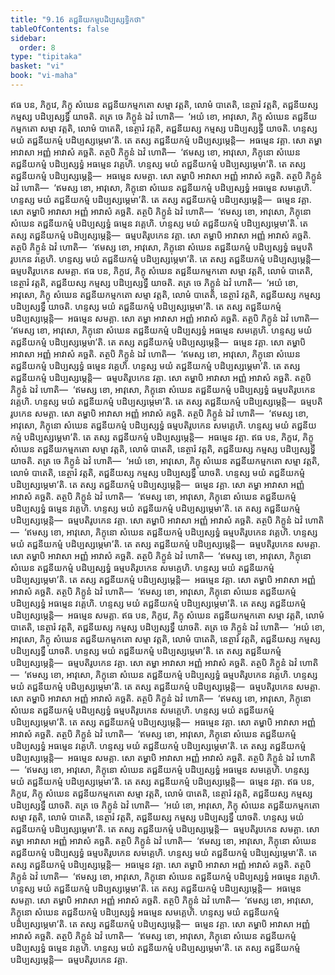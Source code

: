 ```yaml
---
title: "9.16 តជ្ជនីយកម្មបដិប្បស្សទ្ធិកថា"
tableOfContents: false
sidebar:
  order: 8
type: "tipitaka"
basket: "vi"
book: "vi-maha"
---
```



<DynamicBreadcrumb />

<Division number="418" book="vi-maha">

<Paragraph number="1858" book="vi-maha">
ឥធ បន, ភិក្ខវេ, ភិក្ខុ សំឃេន តជ្ជនីយកម្មកតោ សម្មា វត្តតិ, លោមំ បាតេតិ, នេត្ថារំ វត្តតិ, តជ្ជនីយស្ស កម្មស្ស បដិប្បស្សទ្ធឹ យាចតិ. តត្រ ចេ ភិក្ខូនំ ឯវំ ហោតិ—  ‘អយំ ខោ, អាវុសោ, ភិក្ខុ សំឃេន តជ្ជនីយកម្មកតោ សម្មា វត្តតិ, លោមំ បាតេតិ, នេត្ថារំ វត្តតិ, តជ្ជនីយស្ស កម្មស្ស បដិប្បស្សទ្ធឹ យាចតិ. ហន្ទស្ស មយំ តជ្ជនីយកម្មំ បដិប្បស្សម្ភេមា’តិ. តេ តស្ស តជ្ជនីយកម្មំ បដិប្បស្សម្ភេន្តិ—  អធម្មេន វគ្គា. សោ តម្ហា អាវាសា អញ្ញំ អាវាសំ គច្ឆតិ. តត្ថបិ ភិក្ខូនំ ឯវំ ហោតិ—  ‘ឥមស្ស ខោ, អាវុសោ, ភិក្ខុនោ សំឃេន តជ្ជនីយកម្មំ បដិប្បស្សទ្ធំ អធម្មេន វគ្គេហិ. ហន្ទស្ស មយំ តជ្ជនីយកម្មំ បដិប្បស្សម្ភេមា’តិ. តេ តស្ស តជ្ជនីយកម្មំ បដិប្បស្សម្ភេន្តិ—  អធម្មេន សមគ្គា. សោ តម្ហាបិ អាវាសា អញ្ញំ អាវាសំ គច្ឆតិ. តត្ថបិ ភិក្ខូនំ ឯវំ ហោតិ—  ‘ឥមស្ស ខោ, អាវុសោ, ភិក្ខុនោ សំឃេន តជ្ជនីយកម្មំ បដិប្បស្សទ្ធំ អធម្មេន សមគ្គេហិ. ហន្ទស្ស មយំ តជ្ជនីយកម្មំ បដិប្បស្សម្ភេមា’តិ. តេ តស្ស តជ្ជនីយកម្មំ បដិប្បស្សម្ភេន្តិ—  ធម្មេន វគ្គា. សោ តម្ហាបិ អាវាសា អញ្ញំ អាវាសំ គច្ឆតិ. តត្ថបិ ភិក្ខូនំ ឯវំ ហោតិ—  ‘ឥមស្ស ខោ, អាវុសោ, ភិក្ខុនោ សំឃេន តជ្ជនីយកម្មំ បដិប្បស្សទ្ធំ ធម្មេន វគ្គេហិ. ហន្ទស្ស មយំ តជ្ជនីយកម្មំ បដិប្បស្សម្ភេមា’តិ. តេ តស្ស តជ្ជនីយកម្មំ បដិប្បស្សម្ភេន្តិ—  ធម្មបតិរូបកេន វគ្គា. សោ តម្ហាបិ អាវាសា អញ្ញំ អាវាសំ គច្ឆតិ. តត្ថបិ ភិក្ខូនំ ឯវំ ហោតិ—  ‘ឥមស្ស ខោ, អាវុសោ, ភិក្ខុនោ សំឃេន តជ្ជនីយកម្មំ បដិប្បស្សទ្ធំ ធម្មបតិរូបកេន វគ្គេហិ. ហន្ទស្ស មយំ តជ្ជនីយកម្មំ បដិប្បស្សម្ភេមា’តិ. តេ តស្ស តជ្ជនីយកម្មំ បដិប្បស្សម្ភេន្តិ—  ធម្មបតិរូបកេន សមគ្គា.
</Paragraph>

</Division>
<Division number="419" book="vi-maha">

<Paragraph number="1859" book="vi-maha">
ឥធ បន, ភិក្ខវេ, ភិក្ខុ សំឃេន តជ្ជនីយកម្មកតោ សម្មា វត្តតិ, លោមំ បាតេតិ, នេត្ថារំ វត្តតិ, តជ្ជនីយស្ស កម្មស្ស បដិប្បស្សទ្ធឹ យាចតិ. តត្រ ចេ ភិក្ខូនំ ឯវំ ហោតិ—  ‘អយំ ខោ, អាវុសោ, ភិក្ខុ សំឃេន តជ្ជនីយកម្មកតោ សម្មា វត្តតិ, លោមំ បាតេតិ, នេត្ថារំ វត្តតិ, តជ្ជនីយស្ស កម្មស្ស បដិប្បស្សទ្ធឹ យាចតិ. ហន្ទស្ស មយំ តជ្ជនីយកម្មំ បដិប្បស្សម្ភេមា’តិ. តេ តស្ស តជ្ជនីយកម្មំ បដិប្បស្សម្ភេន្តិ—  អធម្មេន សមគ្គា. សោ តម្ហា អាវាសា អញ្ញំ អាវាសំ គច្ឆតិ. តត្ថបិ ភិក្ខូនំ ឯវំ ហោតិ—  ‘ឥមស្ស ខោ, អាវុសោ, ភិក្ខុនោ សំឃេន តជ្ជនីយកម្មំ បដិប្បស្សទ្ធំ អធម្មេន សមគ្គេហិ. ហន្ទស្ស មយំ តជ្ជនីយកម្មំ បដិប្បស្សម្ភេមា’តិ. តេ តស្ស តជ្ជនីយកម្មំ បដិប្បស្សម្ភេន្តិ—  ធម្មេន វគ្គា. សោ តម្ហាបិ អាវាសា អញ្ញំ អាវាសំ គច្ឆតិ. តត្ថបិ ភិក្ខូនំ ឯវំ ហោតិ—  ‘ឥមស្ស ខោ, អាវុសោ, ភិក្ខុនោ សំឃេន តជ្ជនីយកម្មំ បដិប្បស្សទ្ធំ ធម្មេន វគ្គេហិ. ហន្ទស្ស មយំ តជ្ជនីយកម្មំ បដិប្បស្សម្ភេមា’តិ. តេ តស្ស តជ្ជនីយកម្មំ បដិប្បស្សម្ភេន្តិ—  ធម្មបតិរូបកេន វគ្គា. សោ តម្ហាបិ អាវាសា អញ្ញំ អាវាសំ គច្ឆតិ. តត្ថបិ ភិក្ខូនំ ឯវំ ហោតិ—  ‘ឥមស្ស ខោ, អាវុសោ, ភិក្ខុនោ សំឃេន តជ្ជនីយកម្មំ បដិប្បស្សទ្ធំ ធម្មបតិរូបកេន វគ្គេហិ. ហន្ទស្ស មយំ តជ្ជនីយកម្មំ បដិប្បស្សម្ភេមា’តិ. តេ តស្ស តជ្ជនីយកម្មំ បដិប្បស្សម្ភេន្តិ—  ធម្មបតិរូបកេន សមគ្គា. សោ តម្ហាបិ អាវាសា អញ្ញំ អាវាសំ គច្ឆតិ. តត្ថបិ ភិក្ខូនំ ឯវំ ហោតិ—  ‘ឥមស្ស ខោ, អាវុសោ, ភិក្ខុនោ សំឃេន តជ្ជនីយកម្មំ បដិប្បស្សទ្ធំ ធម្មបតិរូបកេន សមគ្គេហិ. ហន្ទស្ស មយំ តជ្ជនីយកម្មំ បដិប្បស្សម្ភេមា’តិ. តេ តស្ស តជ្ជនីយកម្មំ បដិប្បស្សម្ភេន្តិ—  អធម្មេន វគ្គា.
</Paragraph>

</Division>
<Division number="420" book="vi-maha">

<Paragraph number="1860" book="vi-maha">
ឥធ បន, ភិក្ខវេ, ភិក្ខុ សំឃេន តជ្ជនីយកម្មកតោ សម្មា វត្តតិ, លោមំ បាតេតិ, នេត្ថារំ វត្តតិ, តជ្ជនីយស្ស កម្មស្ស បដិប្បស្សទ្ធឹ យាចតិ. តត្រ ចេ ភិក្ខូនំ ឯវំ ហោតិ—  ‘អយំ ខោ, អាវុសោ, ភិក្ខុ សំឃេន តជ្ជនីយកម្មកតោ សម្មា វត្តតិ, លោមំ បាតេតិ, នេត្ថារំ វត្តតិ, តជ្ជនីយស្ស កម្មស្ស បដិប្បស្សទ្ធឹ យាចតិ. ហន្ទស្ស មយំ តជ្ជនីយកម្មំ បដិប្បស្សម្ភេមា’តិ. តេ តស្ស តជ្ជនីយកម្មំ បដិប្បស្សម្ភេន្តិ—  ធម្មេន វគ្គា. សោ តម្ហា អាវាសា អញ្ញំ អាវាសំ គច្ឆតិ. តត្ថបិ ភិក្ខូនំ ឯវំ ហោតិ—  ‘ឥមស្ស ខោ, អាវុសោ, ភិក្ខុនោ សំឃេន តជ្ជនីយកម្មំ បដិប្បស្សទ្ធំ ធម្មេន វគ្គេហិ. ហន្ទស្ស មយំ តជ្ជនីយកម្មំ បដិប្បស្សម្ភេមា’តិ. តេ តស្ស តជ្ជនីយកម្មំ បដិប្បស្សម្ភេន្តិ—  ធម្មបតិរូបកេន វគ្គា. សោ តម្ហាបិ អាវាសា អញ្ញំ អាវាសំ គច្ឆតិ. តត្ថបិ ភិក្ខូនំ ឯវំ ហោតិ—  ‘ឥមស្ស ខោ, អាវុសោ, ភិក្ខុនោ សំឃេន តជ្ជនីយកម្មំ បដិប្បស្សទ្ធំ ធម្មបតិរូបកេន វគ្គេហិ. ហន្ទស្ស មយំ តជ្ជនីយកម្មំ បដិប្បស្សម្ភេមា’តិ. តេ តស្ស តជ្ជនីយកម្មំ បដិប្បស្សម្ភេន្តិ—  ធម្មបតិរូបកេន សមគ្គា. សោ តម្ហាបិ អាវាសា អញ្ញំ អាវាសំ គច្ឆតិ. តត្ថបិ ភិក្ខូនំ ឯវំ ហោតិ—  ‘ឥមស្ស ខោ, អាវុសោ, ភិក្ខុនោ សំឃេន តជ្ជនីយកម្មំ បដិប្បស្សទ្ធំ ធម្មបតិរូបកេន សមគ្គេហិ. ហន្ទស្ស មយំ តជ្ជនីយកម្មំ បដិប្បស្សម្ភេមា’តិ. តេ តស្ស តជ្ជនីយកម្មំ បដិប្បស្សម្ភេន្តិ—  អធម្មេន វគ្គា. សោ តម្ហាបិ អាវាសា អញ្ញំ អាវាសំ គច្ឆតិ. តត្ថបិ ភិក្ខូនំ ឯវំ ហោតិ—  ‘ឥមស្ស ខោ, អាវុសោ, ភិក្ខុនោ សំឃេន តជ្ជនីយកម្មំ បដិប្បស្សទ្ធំ អធម្មេន វគ្គេហិ. ហន្ទស្ស មយំ តជ្ជនីយកម្មំ បដិប្បស្សម្ភេមា’តិ. តេ តស្ស តជ្ជនីយកម្មំ បដិប្បស្សម្ភេន្តិ—  អធម្មេន សមគ្គា.
</Paragraph>

</Division>
<Division number="421" book="vi-maha">

<Paragraph number="1861" book="vi-maha">
ឥធ បន, ភិក្ខវេ, ភិក្ខុ សំឃេន តជ្ជនីយកម្មកតោ សម្មា វត្តតិ, លោមំ បាតេតិ, នេត្ថារំ វត្តតិ, តជ្ជនីយស្ស កម្មស្ស បដិប្បស្សទ្ធឹ យាចតិ. តត្រ ចេ ភិក្ខូនំ ឯវំ ហោតិ—  ‘អយំ ខោ, អាវុសោ, ភិក្ខុ សំឃេន តជ្ជនីយកម្មកតោ សម្មា វត្តតិ, លោមំ បាតេតិ, នេត្ថារំ វត្តតិ, តជ្ជនីយស្ស កម្មស្ស បដិប្បស្សទ្ធឹ យាចតិ. ហន្ទស្ស មយំ តជ្ជនីយកម្មំ បដិប្បស្សម្ភេមា’តិ. តេ តស្ស តជ្ជនីយកម្មំ បដិប្បស្សម្ភេន្តិ—  ធម្មបតិរូបកេន វគ្គា. សោ តម្ហា អាវាសា អញ្ញំ អាវាសំ គច្ឆតិ. តត្ថបិ ភិក្ខូនំ ឯវំ ហោតិ—  ‘ឥមស្ស ខោ, អាវុសោ, ភិក្ខុនោ សំឃេន តជ្ជនីយកម្មំ បដិប្បស្សទ្ធំ ធម្មបតិរូបកេន វគ្គេហិ. ហន្ទស្ស មយំ តជ្ជនីយកម្មំ បដិប្បស្សម្ភេមា’តិ. តេ តស្ស តជ្ជនីយកម្មំ បដិប្បស្សម្ភេន្តិ—  ធម្មបតិរូបកេន សមគ្គា. សោ តម្ហាបិ អាវាសា អញ្ញំ អាវាសំ គច្ឆតិ. តត្ថបិ ភិក្ខូនំ ឯវំ ហោតិ—  ‘ឥមស្ស ខោ, អាវុសោ, ភិក្ខុនោ សំឃេន តជ្ជនីយកម្មំ បដិប្បស្សទ្ធំ ធម្មបតិរូបកេន សមគ្គេហិ. ហន្ទស្ស មយំ តជ្ជនីយកម្មំ បដិប្បស្សម្ភេមា’តិ. តេ តស្ស តជ្ជនីយកម្មំ បដិប្បស្សម្ភេន្តិ—  អធម្មេន វគ្គា. សោ តម្ហាបិ អាវាសា អញ្ញំ អាវាសំ គច្ឆតិ. តត្ថបិ ភិក្ខូនំ ឯវំ ហោតិ—  ‘ឥមស្ស ខោ, អាវុសោ, ភិក្ខុនោ សំឃេន តជ្ជនីយកម្មំ បដិប្បស្សទ្ធំ អធម្មេន វគ្គេហិ. ហន្ទស្ស មយំ តជ្ជនីយកម្មំ បដិប្បស្សម្ភេមា’តិ. តេ តស្ស តជ្ជនីយកម្មំ បដិប្បស្សម្ភេន្តិ—  អធម្មេន សមគ្គា. សោ តម្ហាបិ អាវាសា អញ្ញំ អាវាសំ គច្ឆតិ. តត្ថបិ ភិក្ខូនំ ឯវំ ហោតិ—  ‘ឥមស្ស ខោ, អាវុសោ, ភិក្ខុនោ សំឃេន តជ្ជនីយកម្មំ បដិប្បស្សទ្ធំ អធម្មេន សមគ្គេហិ. ហន្ទស្ស មយំ តជ្ជនីយកម្មំ បដិប្បស្សម្ភេមា’តិ. តេ តស្ស តជ្ជនីយកម្មំ បដិប្បស្សម្ភេន្តិ—  ធម្មេន វគ្គា.
</Paragraph>

</Division>
<Division number="422" book="vi-maha">

<Paragraph number="1862" book="vi-maha">
ឥធ បន, ភិក្ខវេ, ភិក្ខុ សំឃេន តជ្ជនីយកម្មកតោ សម្មា វត្តតិ, លោមំ បាតេតិ, នេត្ថារំ វត្តតិ, តជ្ជនីយស្ស កម្មស្ស បដិប្បស្សទ្ធឹ យាចតិ. តត្រ ចេ ភិក្ខូនំ ឯវំ ហោតិ—  ‘អយំ ខោ, អាវុសោ, ភិក្ខុ សំឃេន តជ្ជនីយកម្មកតោ សម្មា វត្តតិ, លោមំ បាតេតិ, នេត្ថារំ វត្តតិ, តជ្ជនីយស្ស កម្មស្ស បដិប្បស្សទ្ធឹ យាចតិ. ហន្ទស្ស មយំ តជ្ជនីយកម្មំ បដិប្បស្សម្ភេមា’តិ. តេ តស្ស តជ្ជនីយកម្មំ បដិប្បស្សម្ភេន្តិ—  ធម្មបតិរូបកេន សមគ្គា. សោ តម្ហា អាវាសា អញ្ញំ អាវាសំ គច្ឆតិ. តត្ថបិ ភិក្ខូនំ ឯវំ ហោតិ—  ‘ឥមស្ស ខោ, អាវុសោ, ភិក្ខុនោ សំឃេន តជ្ជនីយកម្មំ បដិប្បស្សទ្ធំ ធម្មបតិរូបកេន សមគ្គេហិ. ហន្ទស្ស មយំ តជ្ជនីយកម្មំ បដិប្បស្សម្ភេមា’តិ. តេ តស្ស តជ្ជនីយកម្មំ បដិប្បស្សម្ភេន្តិ—  អធម្មេន វគ្គា. សោ តម្ហាបិ អាវាសា អញ្ញំ អាវាសំ គច្ឆតិ. តត្ថបិ ភិក្ខូនំ ឯវំ ហោតិ—  ‘ឥមស្ស ខោ, អាវុសោ, ភិក្ខុនោ សំឃេន តជ្ជនីយកម្មំ បដិប្បស្សទ្ធំ អធម្មេន វគ្គេហិ. ហន្ទស្ស មយំ តជ្ជនីយកម្មំ បដិប្បស្សម្ភេមា’តិ. តេ តស្ស តជ្ជនីយកម្មំ បដិប្បស្សម្ភេន្តិ—  អធម្មេន សមគ្គា. សោ តម្ហាបិ អាវាសា អញ្ញំ អាវាសំ គច្ឆតិ. តត្ថបិ ភិក្ខូនំ ឯវំ ហោតិ—  ‘ឥមស្ស ខោ, អាវុសោ, ភិក្ខុនោ សំឃេន តជ្ជនីយកម្មំ បដិប្បស្សទ្ធំ អធម្មេន សមគ្គេហិ. ហន្ទស្ស មយំ តជ្ជនីយកម្មំ បដិប្បស្សម្ភេមា’តិ. តេ តស្ស តជ្ជនីយកម្មំ បដិប្បស្សម្ភេន្តិ—  ធម្មេន វគ្គា. សោ តម្ហាបិ អាវាសា អញ្ញំ អាវាសំ គច្ឆតិ. តត្ថបិ ភិក្ខូនំ ឯវំ ហោតិ—  ‘ឥមស្ស ខោ, អាវុសោ, ភិក្ខុនោ សំឃេន តជ្ជនីយកម្មំ បដិប្បស្សទ្ធំ ធម្មេន វគ្គេហិ. ហន្ទស្ស មយំ តជ្ជនីយកម្មំ បដិប្បស្សម្ភេមា’តិ. តេ តស្ស តជ្ជនីយកម្មំ បដិប្បស្សម្ភេន្តិ—  ធម្មបតិរូបកេន វគ្គា.
</Paragraph>
</Division>